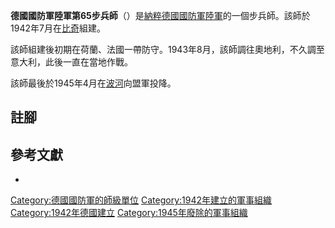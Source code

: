 {{Infobox military unit
|unit_name = 德國國防軍陸軍第65步兵師
|image = 65. Infanterie Division.png
|image size = 150px
|caption =
|country = {{flag|Nazi Germany}}
|size = [[师_(军队)|師]]
|branch = [[納粹德國陸軍|陸軍]]
|type = [[步兵|步兵]]
|dates = 1942年7月至1945年4月22日
|decorations =
|command_structure =
|garrison =
|nickname = 手榴彈師
|motto =
|colors =
|march =
|mascot =
}}

'''德國國防軍陸軍第65步兵師'''（{{lang-de|'''65. Infanterie-Division'''}}）是[[納粹德國|納粹德國]][[德國國防軍|國防軍]][[納粹德國陸軍|陸軍]]的一個步兵師。該師於1942年7月在[[比奇_(摩泽尔省)|比奇]]組建{{cfn|Mitcham|y=2007}}。

該師組建後初期在荷蘭、法國一帶防守。1943年8月，該師調往奧地利，不久調至意大利，此後一直在當地作戰。

該師最後於1945年4月在[[波河|波河]]向盟軍投降。

== 註腳 ==
{{reflist}}

== 參考文獻 ==
* {{Cite book|last=Mitcham |first=Samuel W., Jr.|author-link=Samuel W. Mitcham|title=German Order of Battle, Volume One: 1st – 290th Infantry Divisions in WWII|year=2007|publisher=Stackpole Books|location=PA; United States of America|isbn=978-0-8117-3416-5|ref={{sfnRef|Mitcham|y=2007}}}}

{{mil-stub}}
{{德國國防軍陸軍的步兵師}}
[[Category:德國國防軍的師級單位|Category:德國國防軍的師級單位]]
[[Category:1942年建立的軍事組織|Category:1942年建立的軍事組織]]
[[Category:1942年德國建立|Category:1942年德國建立]]
[[Category:1945年廢除的軍事組織|Category:1945年廢除的軍事組織]]